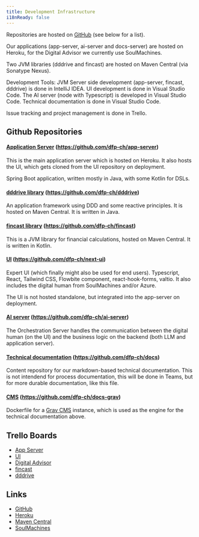 ```yaml
---
title: Development Infrastructure
i18nReady: false
---
```


Repositories are hosted on [GitHub](https://github.com/dfp-ch) (see below for a list).

Our applications (app-server, ai-server and docs-server) are hosted on Heroku, for the Digital Advisor we currently use SoulMachines.

Two JVM libraries (dddrive and fincast) are hosted on Maven Central (via Sonatype Nexus).

Development Tools: JVM Server side development (app-server, fincast, dddrive) is done in IntelliJ IDEA. UI development is done in Visual Studio Code. The AI server (node with Typescript) is developed in Visual Studio Code. Technical documentation is done in Visual Studio Code.

Issue tracking and project management is done in Trello.

## Github Repositories

#### [Application Server](https://github.com/dfp-ch/app-server) (https://github.com/dfp-ch/app-server)

This is the main application server which is hosted on Heroku. It also hosts the UI, which gets cloned from the UI repository on deployment.

Spring Boot application, written mostly in Java, with some Kotlin for DSLs.

#### [dddrive library](https://github.com/dfp-ch/dddrive) (https://github.com/dfp-ch/dddrive)

An application framework using DDD and some reactive principles. It is hosted on Maven Central. It is written in Java.

#### [fincast library](https://github.com/dfp-ch/fincast) (https://github.com/dfp-ch/fincast)

This is a JVM library for financial calculations, hosted on Maven Central. It is written in Kotlin.

#### [UI](https://github.com/dfp-ch/next-ui) (https://github.com/dfp-ch/next-ui)

Expert UI (which finally might also be used for end users).
Typescript, React, Tailwind CSS, Flowbite component, react-hook-forms, valtio.
It also includes the digital human from SoulMachines and/or Azure.

The UI is not hosted standalone, but integrated into the app-server on deployment.

#### [AI server](https://github.com/dfp-ch/ai-server) (https://github.com/dfp-ch/ai-server)

The Orchestration Server handles the communication between the digital human (on the UI) and the business logic on the backend (both LLM and application server).

#### [Technical documentation](https://github.com/dfp-ch/docs) (https://github.com/dfp-ch/docs)

Content repository for our markdown-based technical documentation.
This is not intendend for process documentation, this will be done in Teams, but for more durable documentation, like this file.

#### [CMS](https://github.com/dfp-ch/docs-grav) (https://github.com/dfp-ch/docs-grav)

Dockerfile for a [Grav CMS](https://getgrav.org/) instance, which is used as the engine for the technical documentation above.

## Trello Boards

* [App Server](https://trello.com/b/pqlVvcXH/dfp-app-server)
* [UI](https://trello.com/b/A9GHTlDO/dfp-ui)
* [Digital Advisor](https://trello.com/b/Qm2bYgsK/dfp-digital-advisor)
* [fincast](https://trello.com/b/Te6xkV3N/dfp-fincast)
* [dddrive](https://trello.com/b/TTqjWF7S/dfp-dddrive)

## Links

* [GitHub](https://github.com/dfp-ch)
* [Heroku](https://dashboard.heroku.com/teams/dfp-ch/apps)
* [Maven Central](https://central.sonatype.com/namespace/ch.dfp)
* [SoulMachines](https://studio.soulmachines.cloud/dashboard)
